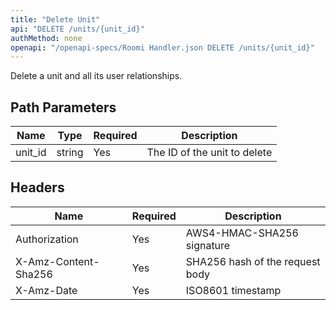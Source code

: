 ```yaml
---
title: "Delete Unit"
api: "DELETE /units/{unit_id}"
authMethod: none
openapi: "/openapi-specs/Roomi Handler.json DELETE /units/{unit_id}"
---
```


Delete a unit and all its user relationships.

## Path Parameters


| Name | Type | Required | Description |
| --- | --- | --- | --- |
| unit_id | string | Yes | The ID of the unit to delete |


## Headers


| Name | Required | Description |
| --- | --- | --- |
| Authorization | Yes | AWS4-HMAC-SHA256 signature |
| X-Amz-Content-Sha256 | Yes | SHA256 hash of the request body |
| X-Amz-Date | Yes | ISO8601 timestamp |


